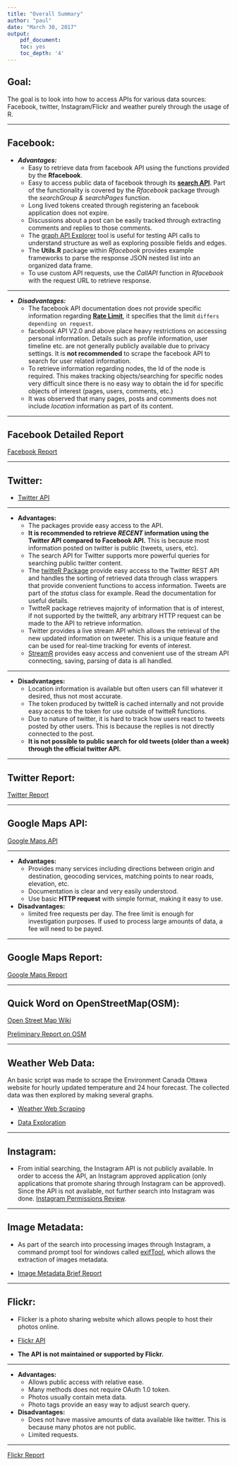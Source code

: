 ```yaml
---
title: "Overall Summary"
author: "paul"
date: "March 30, 2017"
output: 
    pdf_document:
    toc: yes
    toc_depth: '4'
---
```



##   Goal:
The goal is to look into how to access APIs for various data sources:
Facebook, twitter, Instagram/Flickr and weather purely through the usage 
of R.


*****

##  Facebook:
*   ___Advantages:___
    +   Easy to retrieve data from facebook API using 
        the functions provided by the __Rfacebook__. 
    +   Easy to access public data of facebook through its [__search API__](https://developers.facebook.com/docs/graph-API/using-graph-API#search).
        Part of the functionality is covered by the _Rfacebook_ package through the _searchGroup &
        searchPages_ function.
    +   Long lived tokens created through registering an facebook application
        does not expire.
    +   Discussions about a post can be easily tracked through extracting
        comments and replies to those comments.
    +   The [graph API Explorer](https://developers.facebook.com/tools/explorer/) tool is useful for testing API 
        calls to understand structure as well as exploring possible fields and edges.
    +   The __Utils.R__ package within _Rfacebook_ provides example frameworks to parse 
        the response JSON nested list into an organized data frame.
    +   To use custom API requests, use the _CallAPI_ function in _Rfacebook_ 
        with the request URL to retrieve response.

*****

*   ___Disadvantages:___
    +   The facebook API documentation does not provide specific information regarding [__Rate         Limit__](https://developers.facebook.com/docs/graph-API/advanced/rate-limiting), 
    it specifies that the limit `differs depending on request`.
    +   facebook API V2.0 and above place heavy restrictions 
        on accessing personal information. Details
        such as profile information, user timeline etc. are not 
        generally publicly available due to privacy settings.
        It is __not recommended__ to scrape the facebook API to search for user related
        information.
    +   To retrieve information regarding nodes, the Id of the node
        is required. This makes tracking objects/searching for
        specific nodes very difficult
        since there is no easy way to obtain the id for specific
        objects of interest (pages, users, comments, etc.)
    +   It was observed that many pages, posts and comments
        does not include _location_ information as part of its content.
        
        
*****


##  Facebook Detailed Report
[Facebook Report](.\Facebook\FacebookReportPDF.pdf)


*****

##  Twitter:
*   [Twitter API](https://dev.twitter.com/overview/api)

*****

*   __Advantages:__
    +   The packages provide easy access to the API.
    +   __It is recommended to retrieve _RECENT_ information
    using the Twitter API compared to Facebook API.__
    This is because most information posted on twitter
    is public (tweets, users, etc).
    +   The search API for Twitter supports more powerful
    queries for searching public twitter content. 
    +   The [twitteR Package](https://cran.r-project.org/web/packages/twitteR/index.html) provide easy access to the Twitter REST API and 
    handles the sorting of retrieved data through
    class wrappers that provide convenient functions to access
    information. Tweets are part of the _status_ class for example.
    Read the documentation for useful details. 
    +   TwitteR package retrieves majority of information that is of interest,
    if not supported by the twitteR, any arbitrary HTTP request
    can be made to the API to retrieve information.
    +   Twitter provides a live stream API which allows the retrieval 
    of the new updated information on tweeter. This is a unique feature
    and can be used for real-time tracking for events of interest. 
    +   [StreamR](https://github.com/pablobarbera/streamR) provides easy access and convenient use of the stream API
    connecting, saving, parsing of data is all handled. 

*****

*   __Disadvantages:__
    +   Location information is available but often users can fill 
    whatever it desired, thus not most accurate. 
    +   The token produced by twitteR is cached internally and not
    provide easy access to the token for use outside of twitteR functions.
    +   Due to nature of twitter, it is hard to track how users
    react to tweets posted by other users. This is because the replies is not
    directly connected to the post. 
    +   __It is not possible to public search for old tweets (older than a week)
        through the official twitter API.__

    
*****

## Twitter Report:
[Twitter Report](.\Twitter\TwitterReport\TwitterReport.pdf)



*****

##  Google Maps API:

[Google Maps API](https://developers.google.com/maps/web-services/)

*****

*   __Advantages:__
    +   Provides many services including directions between origin and destination,
        geocoding services, matching points to near roads, elevation, etc.
    +   Documentation is clear and very easily understood.
    +   Use basic __HTTP request__ with simple format, making it easy to use.

*   __Disadvantages:__
    +   limited free requests per day. The free
        limit is enough for investigation purposes. If used to process
        large amounts of data, a fee will need to be payed.
        

*****

##  Google Maps Report:
[Google Maps Report](.\Maps\Google Maps\GoogleMapsReport\Google_Maps_Report.html)


*****

##  Quick Word on OpenStreetMap(OSM):

[Open Street Map Wiki](http://wiki.openstreetmap.org/wiki/Main_Page)

[Preliminary Report on OSM](.\Maps\OpenStreetMap\OSM.pdf)



*****

##  Weather Web Data:

An basic script was made to scrape the Environment Canada Ottawa website
for hourly updated temperature and 24 hour forecast.
The collected data was then explored by making several graphs.

*   [Weather Web Scraping](.\Weather\Weather_mini_project.pdf)

*   [Data Exploration](.\Weather\FurtherAnalysis.pdf)


*****

##  Instagram:

*   From initial searching, the Instagram API is not publicly available.
    In order to access the API, an Instagram approved application (only applications
    that promote sharing through Instagram can be approved). Since the API
    is not available, not further search into Instagram was done.
    [Instagram Permissions Review](https://www.instagram.com/developer/review/).
    

*****

##  Image Metadata:

*   As part of the search into processing images through Instagram, 
    a command prompt tool for windows called [exifTool](http://www.sno.phy.queensu.ca/~phil/exiftool/),
    which allows the extraction of images metadata.

*   [Image Metadata Brief Report](.\ProcessingImages\Images.pdf)


*****

##  Flickr:

*   Flicker is a photo sharing website which allows people to host 
    their photos online.

*   [Flickr API](https://www.flickr.com/services/api/)

*   __The API is not maintained or supported by Flickr.__

****

*   __Advantages:__
    +   Allows public access with relative ease.
    +   Many methods does not require OAuth 1.0 token.
    +   Photos usually contain meta data.
    +   Photo tags provide an easy way to adjust search query.
    

*   __Disadvantages:__
    +   Does not have massive amounts of data available
        like twitter. This is because many photos are 
        not public.
    +   Limited requests.
    

*****

[Flickr Report](.\Flicker\FlickrMaster.pdf)




